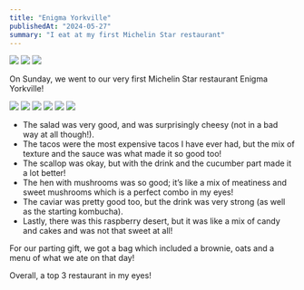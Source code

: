```yaml
---
title: "Enigma Yorkville"
publishedAt: "2024-05-27"
summary: "I eat at my first Michelin Star restaurant"
---
```


<div class="w-[600px] grid grid-cols-3 grid-rows-3 gap-2">
 <img src="/assets/b/log/enigma/0.jpg" class="object-cover w-full h-full" />
  <img src="/assets/b/log/enigma/1.jpg" class="object-cover w-full h-full" />
  <img src="/assets/b/log/enigma/2.jpg" class="object-cover w-full h-full" />
</div>

On Sunday, we went to our very first Michelin Star restaurant Enigma Yorkville!

<div class="w-[600px] grid grid-cols-3 grid-rows-3 gap-2 mb-[24px]">
  <img src="/assets/b/log/enigma/3.jpg" class="object-cover w-full h-full" />
  <img src="/assets/b/log/enigma/4.jpg" class="object-cover w-full h-full" />
  <img src="/assets/b/log/enigma/5.jpg" class="object-cover w-full h-full" />
  <img src="/assets/b/log/enigma/6.jpg" class="object-cover w-full h-full" />
  <img src="/assets/b/log/enigma/7.jpg" class="object-cover w-full h-full" />
  <img src="/assets/b/log/enigma/8.jpg" class="object-cover w-full h-full" />
</div>

* The salad was very good, and was surprisingly cheesy (not in a bad way at all though!).
* The tacos were the most expensive tacos I have ever had, but the mix of texture and the sauce was what made it so good too!
* The scallop was okay, but with the drink and the cucumber part made it a lot better!
* The hen with mushrooms was so good; it’s like a mix of meatiness and sweet mushrooms which is a perfect combo in my eyes!
* The caviar was pretty good too, but the drink was very strong (as well as the starting kombucha).
* Lastly, there was this raspberry desert, but it was like a mix of candy and cakes and was not that sweet at all!

For our parting gift, we got a bag which included a brownie, oats and a menu of what we ate on that day!

Overall, a top 3 restaurant in my eyes!

